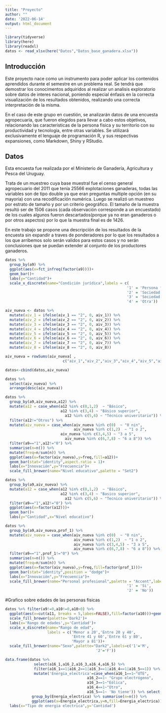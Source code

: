 ```yaml
---
title: "Proyecto"
author: ""
date: '2022-06-14'
output: html_document
---
```


```r
library(tidyverse)
library(here)
library(readxl)
datos <- read_xlsx(here("Datos","Datos_base_ganadera.xlsx"))
```


## Introducción

Este proyecto nace como un instrumento para poder aplicar los contenidos aprendidos durante el semestre en un problema real. Se tendrá que demostrar los conocimentos adquiridos al realizar un analisis exploratorio sobre datos de interes nacional, poniendo especial énfasis en la correcta visualización de los resultados obtenidos, realizando una correcta interpretación de la misma. 

En el caso de este grupo en cuestión, se analizarán datos de una encuesta agropecuaria, que fueron elegidos para llevar a cabo estos objetivos, relacionando las caracteristicas de la persona fisica y su territorio con su productividad y tecnologia, entre otras variables. Se utilizará exclusivamente el lenguaje de programación R, y sus respectivas expansiones, como Markdown, Shiny y RStudio.



## Datos

Esta encuesta fue realizada por el Ministerio de Ganadería, Agricultura y Pesca del Uruguay.

Trata de un muestreo cuya base muestral fue el censo general agropecuario del 2011 que tenía 25566 explotaciones ganaderas, todas las variables son de tipo double ya que eran preguntas multiple opción (en su mayoría) con una recodificación numérica. Luego se realizó un muestreo por estrato de tamaño y por un criterio geográfico. El tamaño de la muestra resultó ser de 1506 casos (cada observación corresponde a un encuestado) de los cuales algunos fueron descartados(porque ya no eran ganaderos o por otros aspectos) por lo que la muestra final es de 1426.

En este trabajo se propone una descripción de los resultados de la encuesta sin expandir a traves de ponderadores por lo que los resultados a los que arribemos solo serán validos para estos casos y no serán conclusiones que se puedan extender al conjunto de los productores ganaderos.



```r
datos %>% 
  group_by(a9) %>% 
  ggplot(aes(x=fct_infreq(factor(a9))))+
  geom_bar()+
  labs(y="Cantidad")+
  scale_x_discrete(name="Condición jurídica",labels = c(
                                                       '1' = 'Persona física',
                                                       '2' = 'Sociedad sin contrato',
                                                       '3' = 'Sociedad con contrato legal',
                                                       '4' = 'Otra'))
```


```r

aiv_nueva <- datos %>% 
  mutate(aiv_1 = ifelse(aiv_1 == "2", 0, aiv_1)) %>% 
  mutate(aiv_2 = ifelse(aiv_2 == "2", 0, aiv_2)) %>% 
  mutate(aiv_3 = ifelse(aiv_3 == "2", 0, aiv_3)) %>% 
  mutate(aiv_4 = ifelse(aiv_4 == "2", 0, aiv_4)) %>% 
  mutate(aiv_5 = ifelse(aiv_5 == "2", 0, aiv_5)) %>% 
  mutate(aiv_6 = ifelse(aiv_6 == "2", 0, aiv_6)) %>% 
  mutate(aiv_7 = ifelse(aiv_7 == "2", 0, aiv_7)) %>% 
  mutate(aiv_8 = ifelse(aiv_8 == "2", 0, aiv_8))

aiv_nueva = rowSums(aiv_nueva[ ,
                          c("aiv_1","aiv_2","aiv_3","aiv_4","aiv_5","aiv_6","aiv_7","aiv_8")])

datos<-cbind(datos,aiv_nueva)

datos %>% 
  select(aiv_nueva) %>% 
  arrange(desc(aiv_nueva))


```

```r
datos %>% 
  group_by(a9,aiv_nueva,a12) %>% 
  mutate(a12 = case_when(a12 %in% c(0,1,2)  ~ "Básico",
                         a12 %in% c(3,4) ~ "Básico superior",
                           a12 %in% c(5,6) ~ "Técnico univeritario")) %>% 
  filter(a12!="Otros") %>% 
  mutate(aiv_nueva = case_when(aiv_nueva %in% c(0)  ~ "0 nin",
                               aiv_nueva %in% c(1,2)  ~ "1 o 2",
                         aiv_nueva %in% c(3,4,5) ~ "3 a 5",
                           aiv_nueva %in% c(6,7,8) ~ "6 a 8")) %>% 
  filter(a9=="1",a12!="0") %>% 
  summarise(n=n()) %>%
  mutate(freq=n/sum(n)) %>%
  ggplot(aes(x=factor(aiv_nueva),y=freq,fill=a12))+
  geom_bar(stat="identity",aspect.ratio = 1)+
  labs(x="Innovación",y="Frecuencia")+
  scale_fill_brewer(name="Nivel educativo",palette = "Set2")


```


```r
datos %>% 
  group_by(a9,aiv_nueva) %>% 
  mutate(a12 = case_when(a12 %in% c(0,1,2)  ~ "Básico",
                         a12 %in% c(3,4) ~ "Basico superior",
                           a12 %in% c(5,6) ~ "Tecnico univeritario")) %>%
  filter(a9=="1",a12!="0") %>% 
  ggplot(aes(x=factor(a12)))+
  geom_bar()+
  labs(y="Cantidad",x="Nivel educativo")
```

```r
datos %>% 
  group_by(a9,aiv_nueva,prof_1) %>%
  mutate(aiv_nueva = case_when(aiv_nueva %in% c(0)  ~ "0 nin",
                               aiv_nueva %in% c(1,2)  ~ "1 o 2",
                               aiv_nueva %in% c(3,4,5) ~ "3 a 5",
                               aiv_nueva %in% c(6,7,8) ~ "6 a 8")) %>% 
  filter(a9=="1",prof_1!="0") %>% 
  summarise(n=n()) %>%
  mutate(freq=n/sum(n)) %>%
  ggplot(aes(x=factor(aiv_nueva),y=freq,fill=factor(prof_1)))+
  geom_bar(stat="identity",position = "dodge")+
  labs(x="Innovación",y="Frecuencia")+
  scale_fill_brewer(name="Personal profesional",palette = "Accent",labels = c(
                                                       '1' = 'Si',
                                                       '2' = 'No'))
```



#Grafico sobre edades de las personas fisicas
```r
datos %>% filter(a9!=0,a10!=0,a10>0) %>% 
  ggplot(aes(x=cut(a11, breaks = 5,labes=FALSE),fill=factor(a10)))+geom_bar()+                  
  scale_fill_brewer(palette='Dark2')+                                                           
  labs(x='Rango de edades',y='Cantidad')+
  scale_x_discrete(name="Rango de edad",
                   labels = c('Menor a 20','Entre 20 y 40',
                              'Entre 41 y 60','Entre 61 y 80',
                              'Mayor a 81'))+
  scale_fill_brewer(name="Sexo",palette="Dark2",labels=c('1'='M',
                                         '2'='F'))
```

```r
data.frame(datos %>%
             select(a16_1,a16_2,a16_3,a16_4,a16_5) %>%
             filter(a16_1==1|a16_2==1|a16_3==1|a16_4==1|a16_5==1)) %>% 
             mutate('Energia_electrica'=case_when(a16_1==1~"UTE", 
                                     a16_2==1~ "Grupo electrógeno",
                                     a16_3==1~"Eólica",
                                     a16_4==1~"Otro",
                                     a16_5==1~ 'No tiene')) %>% select(Energia_electrica) %>%
            group_by(Energia_electrica) %>% summarise(n=n()) %>% 
            ggplot(aes(x=Energia_electrica,y=n,fill=Energia_electrica))+geom_col()+
  labs(x="Tipo de energia electrica",y='Cantidad')
```




